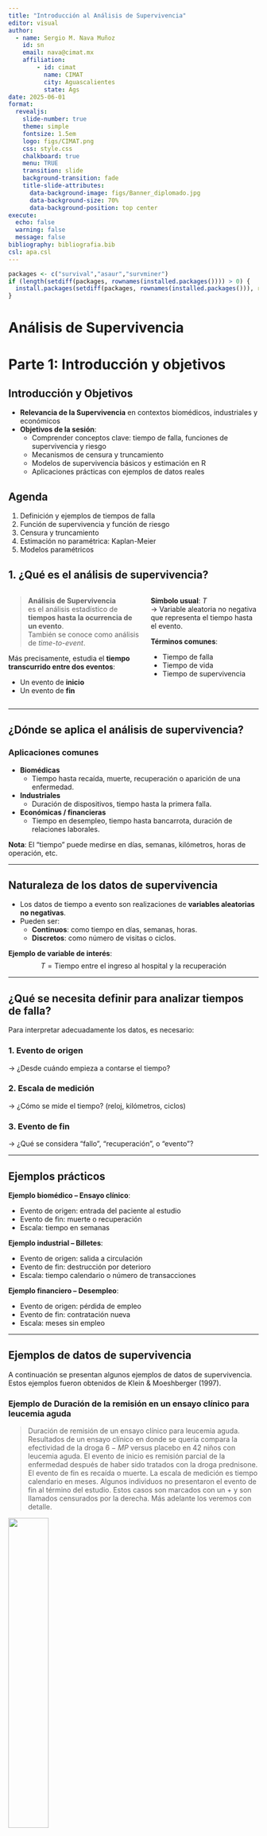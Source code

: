 ```yaml
---
title: "Introducción al Análisis de Supervivencia"
editor: visual
author: 
  - name: Sergio M. Nava Muñoz
    id: sn
    email: nava@cimat.mx
    affiliation: 
        - id: cimat
          name: CIMAT
          city: Aguascalientes
          state: Ags
date: 2025-06-01
format: 
  revealjs:
    slide-number: true
    theme: simple
    fontsize: 1.5em
    logo: figs/CIMAT.png
    css: style.css
    chalkboard: true
    menu: TRUE
    transition: slide
    background-transition: fade
    title-slide-attributes:
      data-background-image: figs/Banner_diplomado.jpg
      data-background-size: 70%
      data-background-position: top center
execute:
  echo: false
  warning: false
  message: false
bibliography: bibliografia.bib
csl: apa.csl
---
```


```r
packages <- c("survival","asaur","survminer")
if (length(setdiff(packages, rownames(installed.packages()))) > 0) {
  install.packages(setdiff(packages, rownames(installed.packages())), repos = "http://cran.rstudio.com")
}
```

# Análisis de Supervivencia

# Parte 1: Introducción y objetivos

## Introducción y Objetivos

-   **Relevancia de la Supervivencia** en contextos biomédicos, industriales y económicos
-   **Objetivos de la sesión**:
    -   Comprender conceptos clave: tiempo de falla, funciones de supervivencia y riesgo
    -   Mecanismos de censura y truncamiento
    -   Modelos de supervivencia básicos y estimación en R
    -   Aplicaciones prácticas con ejemplos de datos reales

## Agenda

1.  Definición y ejemplos de tiempos de falla
2.  Función de supervivencia y función de riesgo
3.  Censura y truncamiento
4.  Estimación no paramétrica: Kaplan-Meier
5.  Modelos paramétricos

## 1. ¿Qué es el análisis de supervivencia? {.scrollable transition="slide"}

::::: columns
::: {.column width="55%"}
> **Análisis de Supervivencia**\
> es el análisis estadístico de **tiempos hasta la ocurrencia de un evento**.\
> También se conoce como análisis de *time-to-event*.

Más precisamente, estudia el **tiempo transcurrido entre dos eventos**:

-   Un evento de **inicio**\
-   Un evento de **fin**
:::

::: {.column width="45%"}
**Símbolo usual**: $T$\
→ Variable aleatoria no negativa que representa el tiempo hasta el evento.

**Términos comunes**:

-   Tiempo de falla
-   Tiempo de vida
-   Tiempo de supervivencia
:::
:::::

------------------------------------------------------------------------

## ¿Dónde se aplica el análisis de supervivencia? {transition="fade"}

### Aplicaciones comunes

-   **Biomédicas**
    -   Tiempo hasta recaída, muerte, recuperación o aparición de una enfermedad.
-   **Industriales**
    -   Duración de dispositivos, tiempo hasta la primera falla.
-   **Económicas / financieras**
    -   Tiempo en desempleo, tiempo hasta bancarrota, duración de relaciones laborales.

**Nota**: El "tiempo" puede medirse en días, semanas, kilómetros, horas de operación, etc.

------------------------------------------------------------------------

## Naturaleza de los datos de supervivencia {transition="slide"}

-   Los datos de tiempo a evento son realizaciones de **variables aleatorias no negativas**.
-   Pueden ser:
    -   **Continuos**: como tiempo en días, semanas, horas.
    -   **Discretos**: como número de visitas o ciclos.

**Ejemplo de variable de interés**:\
$$
T = \text{Tiempo entre el ingreso al hospital y la recuperación}
$$

------------------------------------------------------------------------

## ¿Qué se necesita definir para analizar tiempos de falla? {transition="slide"}

Para interpretar adecuadamente los datos, es necesario:

### 1. Evento de origen

→ ¿Desde cuándo empieza a contarse el tiempo?

### 2. Escala de medición

→ ¿Cómo se mide el tiempo? (reloj, kilómetros, ciclos)

### 3. Evento de fin

→ ¿Qué se considera "fallo", "recuperación", o "evento"?

------------------------------------------------------------------------

## Ejemplos prácticos {transition="fade"}

**Ejemplo biomédico – Ensayo clínico**:

-   Evento de origen: entrada del paciente al estudio
-   Evento de fin: muerte o recuperación
-   Escala: tiempo en semanas

**Ejemplo industrial – Billetes**:

-   Evento de origen: salida a circulación
-   Evento de fin: destrucción por deterioro
-   Escala: tiempo calendario o número de transacciones

**Ejemplo financiero – Desempleo**:

-   Evento de origen: pérdida de empleo
-   Evento de fin: contratación nueva
-   Escala: meses sin empleo

------------------------------------------------------------------------

## Ejemplos de datos de supervivencia {.smaller .scrollable transition="slide"}

A continuación se presentan algunos ejemplos de datos de supervivencia. Estos ejemplos fueron obtenidos de Klein & Moeshberger (1997).

### Ejemplo de Duración de la remisión en un ensayo clínico para leucemia aguda

> Duración de remisión de un ensayo clínico para leucemia aguda. Resultados de un ensayo clínico en donde se quería compara la efectividad de la droga $6-MP$ versus placebo en 42 niños con leucemia aguda. El evento de inicio es remisión parcial de la enfermedad después de haber sido tratados con la droga prednisone. El evento de fin es recaída o muerte. La escala de medición es tiempo calendario en meses. Algunos individuos no presentaron el evento de fin al término del estudio. Estos casos son marcados con un + y son llamados censurados por la derecha. Más adelante los veremos con detalle.

![](figura/ejemp1.png){width="40%" fig-align="center"}

------------------------------------------------------------------------

### Ejemplo de Transplante de médula ósea en pacientes con leucemia.

::: {.smaller .scrollable transition="slide"}
> Transplante de médula es un procedimiento estándar en pacientes con leucemia aguda. La recuperación después del transplante es un proceso complejo. La prognosis para la recuperación puede depender de factores que se conocen al momento del transplante, como edad y sexo del paciente y donador, etapa de la enfermedad inicial, tiempo entre el diagnóstico y el transplante, etc. La prognosis final depende de cómo evoluciona el paciente después del transplante. Puede generar aversión o rechazo de la medula transplantada (GVHD), que el conteo de plaquetas se vuelva normal o desarrollar infecciones, etc. El transplante se considera fracaso cuando el paciente recae o muere.

![](figura/ejemp2.png){width="40%" fig-align="center"}
:::

------------------------------------------------------------------------

### Ejemplo de Transplante de médula ósea en pacientes con leucemia. (cont.)

::: {#ejemp-2 layout-ncol="2"}
![](figura/ejemp2-3.jpg){width="100%" fig-align="center"}

![](figura/ejemp2-2.jpg){width="100%" fig-align="center"}
:::

------------------------------------------------------------------------

### Ejemplo Tiempos de muerte de adultos mayores residentes de un asilo.

::: {.smaller .scrollable transition="slide"}
> Channing House es una casa de retiro en California. Datos con las edades de muerte de 462 individuos (97 hombres y 365 mujeres) que estuvieron en la residencia durante el periodo de enero de 1964 y julio de 1975. Se reportó la edad a la muerte o al momento en que se salían del asilo (en meses) y la edad a la que los individuos entraron al asilo. Estos datos son un ejemplo de truncamiento por la izquierda que más adelante veremos con detalle. Un individuo tiene que sobrevivir lo suficiente para estar en edad de entrar al asilo. Individuos que mueren previamente a la edad de retiro son excluidos del estudio.

![](figura/ejemp3.png){fig-align="center" width="40%"}
:::

------------------------------------------------------------------------

### Ejemplo Tiempo al primer uso de marihuana.

::: {.smaller .scrollable transition="slide"}
> En este estudio a 191 estudiantes de preparatoria se les preguntó: ¿Cuál fue la primera vez que probaste la marihuana?. Las respuestas fueron, “la edad exacta a la que la probaron”, “nunca la he probado”, y “la probé pero no recuerdo cuando fue la primera vez”. En este último caso tenemos una censura por la izquierda. El evento de interés ha ocurrido en algún momento previo a la edad actual del estudiante!.

![](figura/ejemp4.jpg){fig-align="center" width="5in"}
:::

------------------------------------------------------------------------

### Tiempo a desarrollar sida.

::: {.smaller .scrollable transition="slide"}
> Se reportan datos con tiempos de infección y de inducción para 258 adultos y 37 niños que fueron infectados con el virus del VIH y desarrollaron sida antes del 30 de junio de 1986. Los datos consisten de los tiempos (en años) desde que adultos fueron infectados por el virus por transfusión de sangre contaminada, y el tiempo de espera hasta el desarrollo de sida. Para la población pediátrica, los niños fueron infectados en útero o al nacer. El tiempo base de medición es el 1 de abril de 1978. En este estudio, sólo los individuos que han desarrollado sida antes del término del estudio son considerados. Individuos que no han desarrollado sida no son incluidos en el estudio. Este tipo de datos es llamado truncados por la derecha y más adelante los veremos con detalle.

### Tiempo de inducción de SIDA en adultos y niños

| Infection Time | Adult Induction Time          | Child Induction Time |
|----------------|-------------------------------|----------------------|
| 0.00           | 5                             |                      |
| 0.25           | 6.75                          |                      |
| 0.75           | 5, 5, 7.25                    |                      |
| 1.00           | 4.25, 5.75, 6.25, 6.5         | 5.5                  |
| 1.25           | 4, 4.25, 4.75, 5.75           |                      |
| 1.50           | 2.75, 3.75, 5, 5.5, 6.5       | 2.25                 |
| 1.75           | 2.75, 3, 5.25, 5.25           |                      |
| 2.00           | 2.25, 3, 4, 4.5, 4.75, 5, ... |                      |
| 2.25           | 3, 5.5                        | 3                    |
| 2.50           | 2.25, 2.25, ..., 4            |                      |
| 2.75           | 1.25, 1.5, ..., 5.25          | 1                    |
| 3.00           | 2, 3.25, ..., 5               | 1.75                 |
| 3.25           | 1.25, 1.75, ..., 4.5          |                      |
| 3.50           | 1.25, 2.25, ..., 4.5          | 0.75                 |
| 3.75           | 1.25, 1.75, ..., 4.25         | 0.75, 1, ..., 4.25   |
| 4.00           | 1, 1.5, ..., 4                | 1                    |
| 4.25           | 1.25, 1.5, ..., 3.5           | 1.75                 |
| 4.50           | 1, 1.5, ..., 3.25             | 3.25                 |
| 4.75           | 1, 1.5, ..., 3.25             | 1, 2.25              |
| 5.00           | 0.5, 1.5, ..., 3              | 0.5, 0.75, 1.5, 2.5  |
| 5.25           | 0.25, 0.25, ..., 2.75         | 0.25, 1, 1.5         |
| 5.50           | 1, 1, ..., 2.5                | 0.5, 1.5, 2.5        |
| 5.75           | 0.25, 0.75, ..., 2.25         | 1.75                 |
| 6.00           | 0.5, 0.75, ..., 2             | 0.5, 1.25            |
| 6.25           | 0.75, 1, ..., 1.75            | 0.5, 1.25            |
| 6.50           | 0.25, 0.25, ..., 1.5          | 0.75                 |
| 6.75           | 0.75, 0.75, ..., 1.25         | 0.5, 0.75            |
| 7.00           | 0.75                          | 0.75                 |
| 7.25           | 0.25                          | 0.25                 |
:::

------------------------------------------------------------------------

## Ejemplos de Datos de Supervivencia

```r
#| echo: true
# Ejemplo simulado de tiempos de supervivencia
set.seed(123)
tiempos <- rexp(8, rate = 0.05)
status <- rbinom(8, 1, prob = 0.8)
library(survival)
data_sim <- data.frame(time = tiempos, event = status)
```

::: smaller
```r
# Mostrar los primeros 10 registros con fuente más pequeña
knitr::kable(data_sim[1:8, ], caption = "Primeros 8 registros de data_sim")
```
:::

# Parte 2: Conceptos de Análisis de Supervivencia

## Introducción

En esta sección abordaremos los conceptos fundamentales para el análisis de datos de supervivencia, comenzando con funciones de probabilidad clásicas y avanzando hacia funciones específicas como la función de supervivencia y la función de riesgo.

### Objetivos

-   Recordar las funciones de densidad y distribución acumulada.
-   Introducir la función de supervivencia $S(t)$ y la función de riesgo $h(t)$.
-   Interpretar estas funciones desde una perspectiva probabilística.
-   Visualizar ejemplos aplicados y comparativos con distintas distribuciones.

## Funciones fundamentales

Antes de introducir las funciones de supervivencia y riesgo, recordemos dos funciones clave en probabilidad:

-   **Función de densidad**: $f(t)$
-   **Función de distribución acumulada**: $F(t) = P(T \leq t)$

------------------------------------------------------------------------

### Función de densidad $f(t)$

-   Describe la distribución de probabilidad de una variable continua $T$

-   No es una probabilidad en sí, pero su integral sí lo es:

    $$
    P(a < T \leq b) = \int_a^b f(t) \, dt
    $$

-   Debe cumplir:

    $$
    f(t) \geq 0 \quad \text{y} \quad \int_{-\infty}^{\infty} f(t) \, dt = 1
    $$

------------------------------------------------------------------------

### Función de distribución acumulada $F(t)$

-   Es la probabilidad de que la variable aleatoria tome un valor menor o igual que $t$:

    $$
    F(t) = \int_{-\infty}^t f(u) \, du = P(T \leq t)
    $$

-   Propiedades:

    -   $F(t)$ es monótona creciente
    -   $\lim_{t \to -\infty} F(t) = 0$
    -   $\lim_{t \to \infty} F(t) = 1$

------------------------------------------------------------------------

::::: columns
::: {.column width="50%"}
### Relación entre $f(t)$ y $F(t)$

-   Si $f$ es continua:

    $$
    f(t) = \frac{d}{dt} F(t)
    $$

-   Y también:

    $$
    F(t) = \int_{-\infty}^t f(u) \, du
    $$

Estas relaciones son clave para definir funciones como la de supervivencia y la de riesgo, que veremos a continuación.
:::

::: {.column width="50%"}
### Ejemplo en R: distribución distribución exponencial con parámetro $\lambda = 0.5$

```r
library(ggplot2)
library(dplyr)

# Secuencia de valores
t <- seq(0, 10, length.out = 400)
lambda <- 0.5

# Cálculo de funciones
datos <- data.frame(
  t = t,
  densidad = dexp(t, rate = lambda),
  acumulada = pexp(t, rate = lambda)
)

# Gráfica
ggplot(datos, aes(x = t)) +
  geom_line(aes(y = densidad), color = "blue", size = 1) +
  geom_line(aes(y = acumulada), color = "darkgreen", size = 1, linetype = "dashed") +
  labs(
    title = "Densidad y función de distribución acumulada (Exponencial)",
    y = "Valor",
    x = "t"
  ) +
  theme_minimal() +
  theme(plot.title = element_text(size = 14, face = "bold")) +
  scale_y_continuous(sec.axis = sec_axis(~., name = "F(t)", breaks = c(0, 0.5, 1)))

```
:::
:::::

## Funciones fundamentales en análisis de supervivencia {.scrollable transition="slide"}

> En análisis de supervivencia, las variables aleatorias de interés $T$ son no negativas, y se caracterizan no solo por $f(t)$ o $F(t)$, sino también por funciones **más interpretables**:

-   $S(t)$: función de supervivencia
-   $h(t)$: función de riesgo o tasa de falla
-   $H(t)$: riesgo acumulado

# Parte 3: Función de supervivencia $S(t)$

## Función de Supervivencia {.scrollable transition="slide"}

> $S(t) = P(T > t) = 1 - F(t)$

Representa la probabilidad de **sobrevivir más allá del tiempo** $t$.

::::: columns
::: {.column width="50%"}
**Propiedades clave**:

-   Monótona no creciente\
-   $S(0) = 1$, $\lim_{t \to \infty} S(t) = 0$
:::

::: {.column width="50%"}
![](figura/Ss.jpg){fig-align="center" width="80%"}
:::
:::::

------------------------------------------------------------------------

## Ejemplo: función de supervivencia para distribución exponencial

Sea $T \sim \text{Exp}(\lambda = 0.5)$, es decir:

$$
f(t) = \lambda e^{-\lambda t}, \quad F(t)=1-e^{-\lambda t}, \quad S(t) = e^{-\lambda t}
$$

```r
library(ggplot2)
library(tidyr)

t <- seq(0, 10, length.out = 200)
lambda <- 0.5

datos <- data.frame(
  t = t,
  `f(t)` = dexp(t, rate = lambda),
  `F(t)` = pexp(t, rate = lambda),
  `S(t)` = 1 - pexp(t, rate = lambda)
)

datos_long <- pivot_longer(datos, cols = -t, names_to = "funcion", values_to = "valor")

ggplot(datos_long, aes(x = t, y = valor, color = funcion, linetype = funcion)) +
  geom_line(size = 1) +
  labs(
    title = "Funciones f(t), F(t) y S(t) para la distribución Exponencial(λ = 0.5)",
    x = "t",
    y = "Valor",
    color = "Función",
    linetype = "Función"
  ) +
  theme_minimal()

```

# Parte 4: Función de riesgo $h(t)$

## Función de Riesgo {.scrollable transition="slide"}

> $h(t) = \frac{f(t)}{S(t)}$

-   También conocida como:
    -   Tasa de falla condicional (confiabilidad)
    -   Tasa de mortalidad (demografía)
    -   Función de intensidad (procesos estocásticos)

**Interpretación**:\
Tasa instantánea de ocurrencia del evento, dado que se ha sobrevivido hasta $t$.

------------------------------------------------------------------------

## Ejemplos de formas de riesgo {transition="slide"}

::::: columns
::: {.column .smaller width="40%"}
| Forma del riesgo           | Interpretación              |
|----------------------------|-----------------------------|
| Riesgo creciente           | Envejecimiento              |
| Riesgo decreciente         | Rejuvenecimiento            |
| Riesgo tipo “tina de baño” | Mortalidad neonatal y senil |
| Riesgo tipo “montaña”      | Recaída tras tratamiento    |
:::

::: {.column width="60%"}
```r
library(ggplot2)
library(dplyr)
library(tidyr)

# Dominio de tiempo desde 0.5 para evitar explosión de 1/t
t <- seq(0.5, 10, length.out = 500)

# Definimos formas típicas de funciones de riesgo
datos <- data.frame(
  t = t,
  Constante     = rep(0.5, length(t)),
  Creciente     = 0.1 * t,
  Decreciente   = 1 / (1 + t),
  Tina          = 0.05 + 2.5 / (t + 1.5) + 0.1 * t,  # Ajuste más razonable
  Montaña       = dnorm(t, mean = 6, sd = 1)
)

# Convertir a formato largo
datos_long <- pivot_longer(datos, cols = -t, names_to = "Forma", values_to = "h")

# Graficar
ggplot(datos_long, aes(x = t, y = h, color = Forma)) +
  geom_line(size = 1.2) +
  labs(
    title = "Formas típicas de funciones de riesgo",
    x = "Tiempo",
    y = "h(t) - Función de riesgo",
    color = "Forma"
  ) +
  theme_minimal(base_size = 14)


```
:::
:::::

## \# ![](figura/ejempRiesgoContinuo.jpg){fig-align="center" width="5in"}

## Ejemplo: función de riesgo para distribuciones comunes

$$
h(t) = \frac{f(t)}{S(t)}
$$

Para la distribución exponencial con $\lambda = 0.5$, $h(t) = \lambda$, constante.

Comparémosla con la distribución Weibull, donde el riesgo puede aumentar o disminuir con el tiempo.

```r
library(survival)

t <- seq(0.1, 10, length.out = 200)
lambda <- 1
k1 <- 0.5  # riesgo decreciente
k2 <- 2    # riesgo creciente

hazard_weibull <- function(t, lambda, k) {
  (k / lambda) * (t / lambda)^(k - 1)
}

datos_hazard <- data.frame(
  t = t,
  Exp = rep(lambda, length(t)),
  Weibull_decr = hazard_weibull(t, lambda, k1),
  Weibull_incr = hazard_weibull(t, lambda, k2)
)

library(tidyr)
datos_long <- pivot_longer(datos_hazard, -t, names_to = "Distribucion", values_to = "h")

ggplot(datos_long, aes(x = t, y = h, color = Distribucion)) +
  geom_line(size = 1) +
  labs(
    title = "Funciones de riesgo para distintas distribuciones",
    x = "t",
    y = "h(t)",
    color = "Distribución"
  ) +
  theme_minimal()
```

------------------------------------------------------------------------

## Otra forma de visualización {transition="fade"}

![](figura/ejempRiesgoContinuo2.jpg){fig-align="center" width="4in"}

------------------------------------------------------------------------

## Riesgo en tiempo discreto {.scrollable transition="slide"}

Para $T$ discreta con soporte $\{u_1, u_2, \dots\}$:

$$
h(t) = P(T = t \mid T \ge t)
$$

$$
h_k = \frac{P(T = u_k)}{P(T \ge u_k)} = \frac{f(u_k)}{S(u_{k-1})}
$$

Usando $f(u_k) = S(u_{k-1}) - S(u_k)$, se obtiene:

$$
h_k = 1 - \frac{S(u_k)}{S(u_{k-1})}
$$

------------------------------------------------------------------------

## Relaciones discretas clave {.scrollable transition="slide"}

Función de supervivencia:

$$
S(t) = \prod_{u_k \le t} (1 - h_k)
$$

Función de densidad:

$$
f(u_j) = h_j \prod_{k<j} (1 - h_k)
$$

> En demografía, $h(t)$ representa la probabilidad de morir en el momento $t$ dado que se ha sobrevivido hasta $t$.

------------------------------------------------------------------------

## Ejemplos de riesgo discreto {transition="fade"}

![](figura/ejempRiesgoDiscreto.jpg){fig-align="center" width="4in"}

------------------------------------------------------------------------

## Riesgo acumulado discreto {.scrollable transition="slide"}

Dos definiciones equivalentes:

1.  Suma directa: $$
    H(t) = \sum_{u_k \le t} h_k
    $$

2.  Log-transformación: $$
    H(t) = - \sum_{u_k \le t} \log(1 - h_k)
    $$

Ambas son **monótonas no decrecientes**.

------------------------------------------------------------------------

## Riesgo en tiempo continuo {.scrollable transition="slide"}

$$
h(t) = \lim_{\varepsilon \to 0} \frac{1}{\varepsilon} P(t < T \le t + \varepsilon \mid T \ge t)
= \frac{f(t)}{S(t)}
$$

Como $F(t) = 1 - S(t)$, entonces:

$$
h(t) = -\frac{d}{dt} \log S(t)
$$

Al integrar:

$$
\log S(t) = -\int_0^t h(u) \, du
$$

$$
S(t) = \exp\left(-\int_0^t h(u) \, du\right)
$$

> $h(t)\varepsilon$ es la probabilidad **aproximada** de que un evento ocurra en el siguiente instante dado que el individuo ha sobrevivido hasta $t$.

------------------------------------------------------------------------

## Riesgo acumulado continuo {transition="slide"}

$$
H(t) = \int_0^t h(u)\, du
\qquad\Rightarrow\qquad
S(t) = \exp\{-H(t)\}
$$

Si $S(\infty) = 0$, entonces $H(\infty) = \infty$.

------------------------------------------------------------------------

## Visualización de funciones {.scrollable transition="fade"}

![](figura/Funciones1.png){fig-align="center"} ![](figura/Funciones2.png){fig-align="center"}

# Parte 5: Censura y truncamiento

## ¿Qué son la censura y el truncamiento?

En análisis de supervivencia, no siempre se observa el tiempo completo hasta que ocurre un evento.

-   **Censura**: el evento de interés no se ha observado completamente.
-   **Truncamiento**: ciertas observaciones no entran en el estudio porque el evento ocurre fuera del intervalo observable.

Estas condiciones afectan la estimación de funciones como $S(t)$ y $h(t)$, y requieren técnicas específicas.

------------------------------------------------------------------------

## Censura y truncamiento {#sec-censura-y-truncamiento .scrollable transition="slide"}

::::: columns
::: {.column width="50%"}
### ¿Qué es la **censura**?

-   La **censura** ocurre cuando **no se observa completamente** el tiempo de fallo.
-   Es común en estudios longitudinales, donde algunos individuos:
    -   **No han fallado** al final del estudio,
    -   **Ingresan tarde** al seguimiento,
    -   O **se pierde el seguimiento**.

**Tipos de censura**:

-   **Por la derecha**: solo sabemos que el evento ocurrió después de cierto tiempo.
-   **Por la izquierda**: solo sabemos que ocurrió antes de cierto tiempo.
-   **Por intervalo**: solo sabemos que ocurrió entre dos tiempos.
:::

::: {.column width="50%"}
### ¿Qué es el **truncamiento**?

-   El **truncamiento** ocurre cuando **ciertas observaciones nunca se registran** debido al diseño del estudio.

**Ejemplos**:

-   **Truncamiento por la izquierda**: sólo se incluyen individuos cuyo evento ocurre **después** de cierto punto.
-   **Truncamiento por la derecha**: se excluyen individuos cuyo evento ocurre **después** de cierto punto.

**Implicación**:

-   Afecta **quién entra al estudio** (selección), no solo cómo se mide el tiempo.
:::
:::::

------------------------------------------------------------------------

### 🔍 Notas para el instructor:

-   Puedes acompañar esta diapositiva con una **gráfica tipo línea de tiempo** que contraste **censura** vs **truncamiento** (e.g. tipo Klein & Moeschberger).
-   Si se quiere profundizar, añade en otra diapositiva cómo **afectan a la función de verosimilitud**.
-   Si el público es nuevo en supervivencia, considera ilustrar con ejemplos cotidianos:
    -   Censura: “no sabemos cuándo murió un paciente, solo que estaba vivo al final del estudio”.
    -   Truncamiento: “personas que murieron antes de entrar al estudio no están en el conjunto de datos”.

## Tipos de censura por la derecha {.scrollable transition="slide"}

### ¿Cómo se genera la censura?

En estudios de supervivencia, es común que **no se observe completamente** el tiempo de falla. Esto ocurre mediante distintos mecanismos:

-   **Censura tipo I**
-   **Censura tipo II**
-   **Censura aleatoria**

------------------------------------------------------------------------

## Censura tipo I {.smaller transition="slide"}

::::: columns
::: {.column width="55%"}
**Definición**:\
Se observa el tiempo de supervivencia $T_i$ **solo si ocurre antes de un tiempo de censura predeterminado** $C_i$.\
Si $T_i > C_i$, entonces el dato está censurado.

**Notación formal**:

-   Observamos el par $(t_i, \delta_i)$, donde
    -   $t_i = \min(T_i, C_i)$\
    -   $\delta_i = I(T_i \le C_i)$\
-   Si $\delta_i = 1$: observación completa\
-   Si $\delta_i = 0$: censura por la derecha
:::

::: {.column width="45%"}
![](figura/CensuraI.jpg){fig-align="center" width="90%"}
:::
:::::

------------------------------------------------------------------------

### Ejemplo de censura tipo I {.smaller}

> En un estudio toxicológico, ratones reciben un carcinógeno.\
> Se observa su supervivencia hasta cierto tiempo límite.\
> Los ratones aún vivos en ese punto son sacrificados (censurados).

**Importante**: Puede haber **múltiples tiempos de censura**, dependiendo del diseño experimental.

![](figura/CensuraI-3.jpg){fig-align="center" width="75%"}

------------------------------------------------------------------------

### Censura tipo I generalizada {.smaller}

> Cada individuo entra en un momento distinto al estudio, pero el final del estudio está predeterminado.

-   Cada sujeto tiene su propio tiempo de censura fijo.
-   Este diseño genera **censura tipo I generalizada**.

![](figura/CensuraI-2.jpg){fig-align="center" width="75%"}

------------------------------------------------------------------------

## Censura tipo II {transition="slide"}

::::: columns
::: {.column width="55%"}
**Definición**:\
El estudio se **detiene al observar la falla de los primeros** $r < n$ sujetos.

-   Se observan los tiempos $T_{(1)}, T_{(2)}, \dots, T_{(r)}$
-   Los $n - r$ sujetos restantes están censurados.

**Notación**:

-   Tiempo de censura común: $C = T_{(r)}$
-   Censura si $T_i > C$
:::

::: {.column width="45%"}
*Aplicación típica*: pruebas de resistencia de equipos que se detienen al fallar cierto número de unidades.

*Ejemplo*: Se prueban 20 motores, pero se termina el estudio tras la falla de los primeros 10.
:::
:::::

------------------------------------------------------------------------

## Censura aleatoria {transition="slide"}

::::: columns
::: {.column width="55%"}
**Definición**:\
El tiempo de censura $C_i$ es una **variable aleatoria**, diferente para cada individuo.

**Ejemplos comunes**:

-   Salida del estudio
-   Muerte por otra causa
-   Migración o pérdida de contacto
-   Hospital deja de aceptar al paciente
:::

::: {.column width="45%"}
*Ejemplo aplicado*:\
En estudios con pacientes de diálisis, el evento de interés puede ser fallas por infección, pero se censura por muerte o salida del hospital.
:::
:::::

### Tipos de censura aleatoria

-   **No informativa**: $C_i \perp T_i$\
    → tratable como censura tipo I
-   **Informativa**: $C_i$ depende de $T_i$\
    → requiere modelos avanzados

------------------------------------------------------------------------

## Conclusión {transition="fade"}

-   La **censura por la derecha** se clasifica según su origen: planificado, condicional o aleatorio.
-   Es fundamental para construir correctamente la **función de verosimilitud**.
-   Un mal manejo de la censura puede sesgar estimaciones.

## Censura por la izquierda e intervalo {.smaller .scrollable transition="slide"}

### ¿Qué es la censura por la izquierda?

::::: columns
::: {.column width="55%"}
-   Ocurre cuando **el evento de interés sucede antes de un tiempo de observación conocido**.
-   Es decir, **sabemos que el evento ya ocurrió**, pero **no cuándo exactamente**.

**Definición formal**:\
Sea $C_l$ el tiempo de censura por la izquierda y $T_i$ el tiempo de falla.

-   Si $T_i \ge C_l$: observación completa.\
-   Si $T_i < C_l$: **censura por la izquierda**.

**Notación**:\
$$
t_i = \max(T_i, C_l), \quad 
\delta_i = I(T_i \ge C_l)
$$
:::

::: {.column width="45%"}
**Ejemplo 1**

> Adolescente declara:\
> *“Sí consumí marihuana, pero no recuerdo cuándo”.*\
> → El evento ocurrió antes de su edad actual, pero se desconoce el momento exacto.

**Ejemplo 2**

> Un niño ya sabe realizar una tarea cuando entra al estudio.\
> → El aprendizaje ocurrió antes de la observación inicial.
:::
:::::

------------------------------------------------------------------------

## Censura doble (izquierda y derecha) {.smaller transition="slide"}

::::: columns
::: {.column width="60%"}
**Definición**:\
Una observación está **doblemente censurada** si se desconoce si el evento ocurrió antes o después de un cierto rango.

-   Combina censura por la izquierda y la derecha.
-   Común en estudios transversales o con límites temporales de observación.

**Notación generalizada**:

$$
t_i = \max\{ \min(T_i, C_r), C_l \}, \quad
\delta_i =
\begin{cases}
1, & \text{tiempo exacto} \\
0, & \text{censura por la derecha} \\
-1, & \text{censura por la izquierda}
\end{cases}
$$
:::

::: {.column width="40%"}
**Ejemplo 1 – Marihuana**

> “Nunca la he usado” → censura por la derecha\
> “Sí la usé pero no recuerdo cuándo” → izquierda\
> “La usé a los 15” → observación completa

**Ejemplo 2 – Aprendizaje infantil**

> Algunos niños no aprenden durante el estudio → censura por la derecha\
> Otros ya sabían antes de iniciar → censura por la izquierda
:::
:::::

------------------------------------------------------------------------

## Comparación gráfica sugerida {transition="none"}

(Agregar una figura como la siguiente para reforzar visualmente)

| Tipo de observación | Línea de tiempo |
|----|----|
| **Exacta** | Evento ocurre entre observación inicial y final |
| **Censura por la derecha** | Línea que termina sin evento registrado |
| **Censura por la izquierda** | Línea que empieza con evento ya ocurrido |
| **Doble censura** | Solo se sabe que el evento ocurrió fuera del intervalo de observación |

------------------------------------------------------------------------

## Recomendaciones {.smaller}

-   Identificar con claridad el **momento de entrada** al estudio y el **horizonte de observación**.
-   Siempre registrar **si se trata de censura por la izquierda, derecha o ambas**.
-   Verificar si la censura es **informativa o no informativa**.

## Censura por intervalo {.scrollable transition="slide"}

### ¿Qué es la censura por intervalo?

::::: columns
::: {.column width="55%"}
-   La **censura por intervalo** ocurre cuando **el evento sucede entre dos visitas clínicas**, pero **no se conoce el momento exacto**.

**Interpretación**:\
Se sabe que el sujeto **no había fallado antes del tiempo** $L_i$, pero sí **lo ha hecho antes o en el tiempo** $R_i$.

**Notación formal**:

$$
L_i < T_i \le R_i
$$

Donde:

-   $L_i$ = última vez que se observó sin evento\
-   $R_i$ = primera vez que se detecta el evento
:::

::: {.column width="45%"}
Puedes pensar esta censura como una observación **con ventana de tiempo**, en la que el evento ocurre **dentro de un intervalo** que puede variar por sujeto.

Posibles causas:

-   Visitas clínicas programadas
-   Limitaciones de seguimiento continuo
:::
:::::

------------------------------------------------------------------------

### Ejemplo 1 – Estudio del Corazón de Framingham {.smaller}

> En este estudio longitudinal, los eventos de enfermedad coronaria (CHD) pueden registrarse con precisión.

Sin embargo:

-   La aparición de **angina de pecho** se detecta solo **entre dos visitas clínicas**, con varios años de diferencia.

→ El tiempo exacto es desconocido, pero **ocurrió dentro del intervalo** entre exámenes.

------------------------------------------------------------------------

### Ejemplo 2 – Estudio de radioterapia {.smaller}

> Se estudió el efecto cosmético en mujeres con cáncer de mama tras radioterapia (con o sin quimioterapia).

-   Se realizaron controles **cada 4 a 6 meses**, luego más espaciados.
-   El evento de interés: **retracción severa del seno**.
-   Solo se sabía si **ocurrió entre dos visitas**, o si **nunca se observó** (censura por la derecha).

→ Algunas pacientes presentaron **censura por intervalo**, y otras, **por la derecha**.

------------------------------------------------------------------------

## Consideraciones finales {.smaller}

-   La censura por intervalo requiere un tratamiento especial en modelos de supervivencia:
    -   No puede tratarse como observación exacta ni como censura por la derecha.
-   Métodos como **EM**, modelos de **verosimilitud para intervalos**, o análisis de **datos agrupados** son apropiados.

## Truncamiento {.scrollable .smaller transition="slide"}

### ¿Qué es el truncamiento?

::::: columns
::: {.column width="55%"}
-   El **truncamiento** ocurre cuando **ciertos individuos no aparecen en el estudio**, porque **su tiempo de falla está fuera de una ventana de observación**.

**Diferencia clave con la censura**:

-   **Censura** → se observa parcialmente
-   **Truncamiento** → **no se observa en absoluto**

**Definición formal**:\
Se observa $T_i$ **solo si** $T_i \in (U_i, V_i)$
:::

::: {.column width="45%"}
*Imaginemos una ventana de observación:*\
Si el evento ocurre **antes** de entrar a la ventana o **después de que cierra**, el sujeto **no entra al estudio**.

Esto es **truncamiento**, no censura.
:::
:::::

------------------------------------------------------------------------

## Truncamiento por la izquierda {transition="slide"}

::::: columns
::: {.column width="55%"}
**Definición**:\
Solo se observan individuos cuyo tiempo de evento **supera un umbral inferior**:\
$$
T_i > U_i
$$

También conocido como **entrada retardada**: el sujeto **debió sobrevivir** lo suficiente para entrar al estudio.
:::

::: {.column width="45%"}
> **Ejemplo – Centro de retiro**\
> En Channing House, solo se estudian residentes que **lograron ingresar**.\
> Quienes murieron **antes** de tener edad para ingresar, **no aparecen** en el estudio.\
> → **Truncamiento por la izquierda**
:::
:::::

------------------------------------------------------------------------

## Truncamiento por la derecha {transition="slide"}

::::: columns
::: {.column width="55%"}
**Definición**:\
Solo se incluyen sujetos cuyo evento ocurre **antes de un umbral superior**: $$
T_i < V_i
$$

Esto puede ocurrir en **estudios retrospectivos con fecha de corte**.
:::

::: {.column width="45%"}
> **Ejemplo – Estudio del SIDA**\
> Solo se incluyen pacientes que desarrollaron SIDA **antes del 30 de junio de 1986**.\
> Aquellos cuya enfermedad apareció después, **no fueron observados**.\
> → **Truncamiento por la derecha**
:::
:::::

------------------------------------------------------------------------

## Truncamiento y censura combinados {transition="fade"}

-   Es **común** que los estudios de supervivencia combinen:

    -   **Truncamiento por la izquierda** (entrada tardía)
    -   **Censura por la derecha** (seguimiento limitado)

-   Ejemplo típico:

    > Un paciente entra al estudio tras cumplir ciertos criterios (truncamiento),\
    > pero el estudio termina antes de que fallezca (censura).

------------------------------------------------------------------------

## Visualización sugerida {transition="none"}

(Agregar figura con líneas de tiempo para comparar:)

| Tipo de situación | Línea de tiempo |
|----|----|
| **Truncamiento por izquierda** | Evento ocurre antes de entrada: no se observa |
| **Truncamiento por derecha** | Evento ocurre después de fecha límite: no se observa |
| **Censura por derecha** | Evento ocurre después de seguimiento: sí se observa parcialmente |
| **Observación completa** | Evento ocurre dentro del periodo: sí se observa |

## Visualización de Funciones en R

```r
# Estimación Kaplan-Meier
km_fit <- survfit(Surv(time, event) ~ 1, data = data_sim)
plot(km_fit, xlab = "Tiempo", ylab = "Supervivencia", main = "Curva Kaplan-Meier")
```

## 3. Censura y Truncamiento

-   Censura por la derecha, izquierda e intervalos
-   Truncamiento (izquierdo/ derecho)
-   Impacto en el análisis de supervivencia

## Ejemplo de Censura por la Derecha

```r
# Introducir censura artificial
cens <- ifelse(tiempos > 20, 0, status)
data_cens <- data.frame(time = pmin(tiempos, 20), event = cens)
km_fit2 <- survfit(Surv(time, event) ~ 1, data = data_cens)
plot(km_fit2, xlab = "Tiempo", ylab = "Supervivencia", main = "Kaplan-Meier con Censura")
```

## 4. Modelos Paramétricos Básicos

-   Distribuciones exponencial, Weibull, log-logístico
-   Ajuste de modelos en R

## Ajuste de Modelo Exponecial y Weibull

```r
# Modelo Exponencial
exp_fit <- survreg(Surv(time, event) ~ 1, data = data_sim, dist = "exponential")
# Modelo Weibull
weib_fit <- survreg(Surv(time, event) ~ 1, data = data_sim, dist = "weibull")
summary(exp_fit)
summary(weib_fit)
```

## Parte 7: Estimación empírica con censura

------------------------------------------------------------------------

## La función de distribución acumulada empírica (FDAE)

Dada una muestra de tiempos de falla sin censura:

$$
\hat{F}(t) = \frac{\#\{T_i \leq t\}}{n}
$$

Es un estimador escalonado, que da saltos en cada observación.\
La función de supervivencia empírica se define como:

$$
\hat{S}(t) = 1 - \hat{F}(t)
$$

**Limitación**: no puede manejar adecuadamente datos censurados.

------------------------------------------------------------------------

## Ejemplo en R: FDAE

```r
library(ggplot2)

# Datos simulados sin censura
tiempos <- c(2, 3, 4, 4.5, 6, 7, 9)
n <- length(tiempos)
t_grid <- sort(unique(tiempos))

# FDAE y supervivencia empírica
F_emp <- ecdf(tiempos)
S_emp <- function(t) 1 - F_emp(t)

datos <- data.frame(
  t = t_grid,
  F_hat = F_emp(t_grid),
  S_hat = S_emp(t_grid)
)

ggplot(datos, aes(x = t)) +
  geom_step(aes(y = F_hat), color = "darkgreen", direction = "hv") +
  geom_step(aes(y = S_hat), color = "blue", linetype = "dashed", direction = "hv") +
  labs(
    title = "FDAE y supervivencia empírica sin censura",
    y = "Valor",
    x = "t",
    caption = "F̂(t): verde sólido | Ŝ(t): azul discontinua"
  ) +
  theme_minimal()
```

------------------------------------------------------------------------

## Estimador de Kaplan-Meier

Cuando hay censura, la FDAE no es válida. Kaplan-Meier estima la función de supervivencia como:

$$
\hat{S}(t) = \prod_{t_i \leq t} \left(1 - \frac{d_i}{n_i} \right)
$$

donde:

-   $d_i$: número de eventos en el tiempo $t_i$
-   $n_i$: número de individuos en riesgo justo antes de $t_i$

Es un estimador escalonado que **ajusta el denominador** cuando hay censura.

------------------------------------------------------------------------

## Ejemplo en R: Kaplan-Meier

::::: columns
::: {.column .smaller width="25%"}
```r
library(survival)
library(survminer)
library(knitr)   # Para mostrar tabla bonita

# Datos simulados con censura
datos <- data.frame(
  ID = paste("Ind", 1:8),
  tiempo = c(2, 3, 4, 4.5, 6, 7, 9, 10),
  evento = c(1, 1, 1, 0, 1, 1, 0, 1)  # 1 = evento, 0 = censura
)

# Mostrar tabla
knitr::kable(datos, caption = "Tabla de tiempos y estatus de censura")
```
:::

::: {.column width="75%"}
```r
# Crear objeto de supervivencia
surv_obj <- Surv(time = datos$tiempo, event = datos$evento)

# Estimar Kaplan-Meier
km_fit <- survfit(surv_obj ~ 1, data = datos)

# Graficar
ggsurvplot(
  fit = km_fit,
  data = datos,
  conf.int = TRUE,
  title = "Estimación de Kaplan-Meier",
  xlab = "Tiempo",
  ylab = "Ŝ(t)",
  palette = "blue",
  risk.table = TRUE
)

```
:::
:::::

```r
summary(km_fit)
```

------------------------------------------------------------------------

## Comparación conceptual

| Característica            | FDAE | Kaplan-Meier              |
|---------------------------|------|---------------------------|
| Usa solo eventos          | ✔️   | ✔️                        |
| Maneja censura            | ❌   | ✔️                        |
| Escalonada                | ✔️   | ✔️                        |
| Basada en conteos simples | ✔️   | ❌ (ajusta denominadores) |
